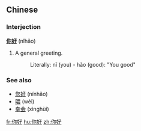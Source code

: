 ==Chinese==
===Interjection===
'''[[你]][[好]]''' (nǐhǎo)

# A general greeting.
#: Literally: nǐ (you) - hǎo (good): "You good"

===See also===
*[[您好]] (nínhǎo)
*[[喂]] (wèi)
*[[幸会]] (xìnghùi)

[[fr:你好]]
[[hu:你好]]
[[zh:你好]]
